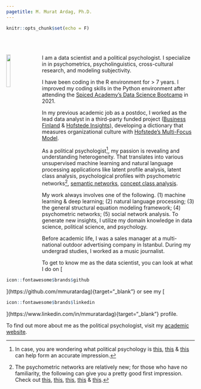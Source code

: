 ```yaml
---
pagetitle: M. Murat Ardag, Ph.D.
---
```


```r
knitr::opts_chunk$set(echo = F)
```

<br>
<br>

<img src="ws_img/mma_c_gp.jpg" style="width:15%; margin-right: 20px" align="left">

<div>
I am a data scientist and a political psychologist. I specialize in in psychometrics, psycholinguistics, cross-cultural research, and modeling subjectivity.
</div>

<div>
I have been coding in the R environment for > 7 years. I improved my coding skills in the Python environment after attending the [Spiced Academy's Data Science Bootcamp](https://www.spiced-academy.com/en/program/data-science){target="_blank"} in 2021.
</div>

<div>
In my previous academic job as a postdoc, I worked as the lead data analyst in a third-party funded project ([Business Finland](https://www.businessfinland.fi/en/){target="_blank"} & [Hofstede Insights](https://www.hofstede-insights.com/){target="_blank"}), developing a dictionary that measures organizational culture with [Hofstede's Multi-Focus Model](https://hi.hofstede-insights.com/multi-focus-model){target="_blank"}.
</div>

<div>
As a political psychologist[^1], my passion is revealing and understanding heterogeneity. That translates into various unsupervised machine learning and natural language processing applications like latent profile analysis, latent class analysis, psychological profiles with psychometric networks[^2], [semantic networks](https://cran.r-project.org/web/packages/SemNeT/index.html){target="_blank"}, [concept class analysis](https://github.com/dustinstoltz/CMDist){target="_blank"}.
</div>

<div>
My work always involves one of the following. (1) machine learning & deep learning; (2) natural language processing; (3) the general structural equation modeling framework; (4) psychometric networks; (5) social network analysis. To generate new insights, I utilize my domain knowledge in data science, political science, and psychology.
</div>

<div>
Before academic life, I was a sales manager at a multi-national outdoor advertising company in Istanbul. During my undergrad studies, I worked as a music journalist.
</div>

<div>
To get to know me as the data scientist, you can look at what I do on [
```r
icon::fontawesome$brands$github
```
](https://github.com/mmuratardag){target="_blank"} or see my [
```r
icon::fontawesome$brands$linkedin
```
](https://www.linkedin.com/in/mmuratardag){target="_blank"} profile.
</div>

<div>
To find out more about me as the political psychologist, visit my [academic website](https://mmuratardag.github.io/academic_website).
</div>

[^1]: In case, you are wondering what political psychology is [this](https://pprg.stanford.edu/what-is-political-psychology){target="_blank"}, [this](https://en.wikipedia.org/wiki/Political_psychology){target="_blank"} & [this](https://ispp.org){target="_blank"} can help form an accurate impression.
[^2]: The psychometric networks are relatively new; for those who have no familiarity, the following can give you a pretty good first impression. Check out [this](http://psychosystems.org/files/Literature/NetworkPsychometricsDraft.pdf){target="_blank"}, [this](https://www.rug.nl/gmw/psychology/expertise-groups/psychometrics-and-statistics/projects/main/main_1_psy_networks-in-psychology_-more-than-a-pretty-picture_?lang=en){target="_blank"}, [this](http://sachaepskamp.com/Dissertation){target="_blank"}, [this](https://psych-networks.com/r-packages){target="_blank"} & [this](http://psychonetrics.org){target="_blank"}.
